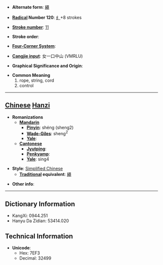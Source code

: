 * '''Alternate form''': [[繩]]

* '''[[Wiktionary:Chinese radical index| Radical]] Number 120''': [[Wiktionary:Chinese radical index 纟|纟]]+8 strokes

* '''[[Wiktionary:Chinese total strokes index|Stroke number]]''': [[Wiktionary:Chinese total strokes index 11|11]]

* '''Stroke order''': 

* '''[[Wiktionary:Chinese four corner index|Four-Corner System]]''': 

* '''[[Wiktionary:Chinese Cangjie index|Cangjie input]]''': 女一口中山 (VMRLU)

* '''Graphical Significance and Origin''': 

* '''Common Meaning'''
*#rope, string, cord
*# control


----

== [[Chinese]] [[Hanzi]] ==

* '''Romanizations'''
** '''[[Mandarin]]'''
*** '''[[Pinyin]]''': shéng (sheng2)
*** '''[[Wade-Giles]]''': sheng<sup>2</sup>
*** '''[[Yale]]''': 
** '''[[Cantonese]]'''
*** '''[[Jyutping]]''':
*** '''[[Penkyamp]]''': 
*** '''[[Yale]]''': sing4

* '''Style''': [[Simplified Chinese]] 
** '''[[Traditional Chinese|Traditional]] equivalent''': [[繩]]

* '''Other info''': 

----

== Dictionary Information ==

* KangXi: 0944.251
* Hanyu Da Zidian: 53414.020

== Technical Information ==

* '''Unicode''':
** Hex: 7EF3
** Decimal: 32499